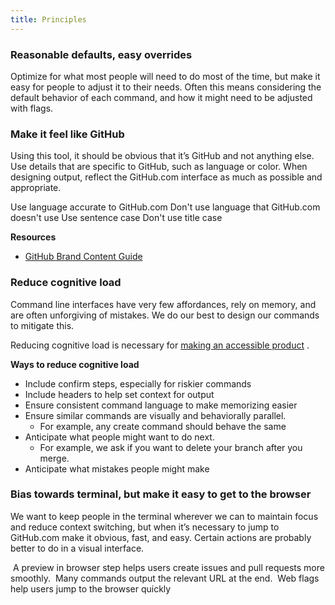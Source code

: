 ```yaml
---
title: Principles
---
```



### Reasonable defaults, easy overrides
Optimize for what most people will need to do most of the time, but make it easy for people to adjust it to their needs. Often this means considering the default behavior of each command, and how it might need to be adjusted with flags.

### Make it feel like GitHub
Using this tool, it should be obvious that it’s GitHub and not anything else. Use details that are specific to GitHub, such as language or color. When designing output, reflect the GitHub.com interface as much as possible and appropriate.


<DoDontContainer>
  <Do src={Principle205}>
    Use language accurate to GitHub.com
  </Do>
  <Dont src={Principle202}>
    Don't use language that GitHub.com doesn't use
  </Dont>
</DoDontContainer>

<DoDontContainer>
  <Do src={Principle204}>
    Use sentence case
  </Do>
  <Dont src={Principle201}>
    Don't use title case
  </Dont>
</DoDontContainer>

**Resources**
- [GitHub Brand Content Guide](https://brand.github.com/content/)


### Reduce cognitive load
Command line interfaces have very few affordances, rely on memory, and are often unforgiving of mistakes. We do our best to design our commands to mitigate this.

Reducing cognitive load is necessary for  [making an accessible product](https://www.w3.org/TR/coga-usable/#summary) .

**Ways to reduce cognitive load**
* Include confirm steps, especially for riskier commands
* Include headers to help set context for output
* Ensure consistent command language to make memorizing easier
* Ensure similar commands are visually and behaviorally parallel.
	* For example, any create command should behave the same
* Anticipate what people might want to do next.
	* For example, we ask if you want to delete your branch after you merge.
* Anticipate what mistakes people might make


### Bias towards terminal, but make it easy to get to the browser
We want to keep people in the terminal wherever we can to maintain focus and reduce context switching, but when it’s necessary to jump to GitHub.com make it obvious, fast, and easy. Certain actions are probably better to do in a visual interface.

<img src={Principle401} alt="" />
<Caption>A preview in browser step helps users create issues and pull requests more smoothly.</Caption>

<img src={Principle402} alt="" />
<Caption>Many commands output the relevant URL at the end.</Caption>

<img src={Principle403} alt="" />
<Caption>Web flags help users jump to the browser quickly</Caption>

